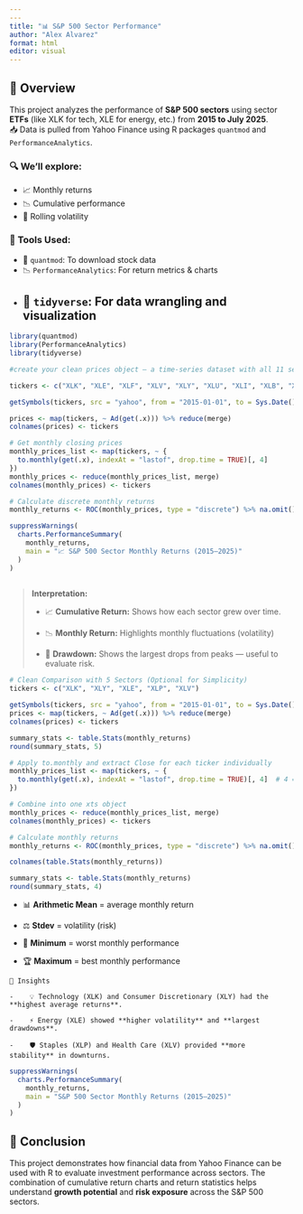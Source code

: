 ```yaml
---
---
title: "📊 S&P 500 Sector Performance"
author: "Alex Alvarez"
format: html
editor: visual
---
```


## 🧠 Overview

This project analyzes the performance of **S&P 500 sectors** using sector **ETFs** (like XLK for tech, XLE for energy, etc.) from **2015 to July 2025**.  
📥 Data is pulled from Yahoo Finance using R packages `quantmod` and `PerformanceAnalytics`.

### 🔍 We’ll explore:
- 📈 Monthly returns  
- 📉 Cumulative performance  
- 🔁 Rolling volatility  

### 🧰 Tools Used:
- 🧮 `quantmod`: To download stock data  
- 📉 `PerformanceAnalytics`: For return metrics & charts  
- 🧹 `tidyverse`: For data wrangling and visualization
---

```r
library(quantmod)
library(PerformanceAnalytics)
library(tidyverse)

```

```r
#create your clean prices object — a time-series dataset with all 11 sector ETF prices from 2015 to today (July 25, 2025).

tickers <- c("XLK", "XLE", "XLF", "XLV", "XLY", "XLU", "XLI", "XLB", "XLRE", "XLC", "XLP")

getSymbols(tickers, src = "yahoo", from = "2015-01-01", to = Sys.Date())

prices <- map(tickers, ~ Ad(get(.x))) %>% reduce(merge)
colnames(prices) <- tickers
```

```r
# Get monthly closing prices
monthly_prices_list <- map(tickers, ~ {
  to.monthly(get(.x), indexAt = "lastof", drop.time = TRUE)[, 4]
})
monthly_prices <- reduce(monthly_prices_list, merge)
colnames(monthly_prices) <- tickers

# Calculate discrete monthly returns
monthly_returns <- ROC(monthly_prices, type = "discrete") %>% na.omit()

suppressWarnings(
  charts.PerformanceSummary(
    monthly_returns,
    main = "📈 S&P 500 Sector Monthly Returns (2015–2025)"
  )
)
 
```

>  **Interpretation:**
>
> -    📈 **Cumulative Return:** Shows how each sector grew over time.
>
> -    📉 **Monthly Return:** Highlights monthly fluctuations (volatility)
>
> -   🔻 **Drawdown:** Shows the largest drops from peaks — useful to evaluate risk.

```r
# Clean Comparison with 5 Sectors (Optional for Simplicity)
tickers <- c("XLK", "XLY", "XLE", "XLP", "XLV")

getSymbols(tickers, src = "yahoo", from = "2015-01-01", to = Sys.Date())
prices <- map(tickers, ~ Ad(get(.x))) %>% reduce(merge)
colnames(prices) <- tickers
```

```r
summary_stats <- table.Stats(monthly_returns)
round(summary_stats, 5)

```

```r
# Apply to.monthly and extract Close for each ticker individually
monthly_prices_list <- map(tickers, ~ {
  to.monthly(get(.x), indexAt = "lastof", drop.time = TRUE)[, 4]  # 4 = Close
})

# Combine into one xts object
monthly_prices <- reduce(monthly_prices_list, merge)
colnames(monthly_prices) <- tickers

# Calculate monthly returns
monthly_returns <- ROC(monthly_prices, type = "discrete") %>% na.omit()

```

```r
colnames(table.Stats(monthly_returns))
```

```r
summary_stats <- table.Stats(monthly_returns)
round(summary_stats, 4)
```

-   📊 **Arithmetic Mean** = average monthly return

<!-- -->

-    ⚖️ **Stdev** = volatility (risk)

<!-- -->

-    🚨 **Minimum** = worst monthly performance

-    🏆 **Maximum** = best monthly performance

    🧠 Insights

    -    💡 Technology (XLK) and Consumer Discretionary (XLY) had the **highest average returns**.

    -    ⚡ Energy (XLE) showed **higher volatility** and **largest drawdowns**.

    -    🛡️ Staples (XLP) and Health Care (XLV) provided **more stability** in downturns.

```r
suppressWarnings(
  charts.PerformanceSummary(
    monthly_returns,
    main = "S&P 500 Sector Monthly Returns (2015–2025)"
  )
) 
```

## 🧾 Conclusion

This project demonstrates how financial data from Yahoo Finance can be used with R to evaluate investment performance across sectors. The combination of cumulative return charts and return statistics helps understand **growth potential** and **risk exposure** across the S&P 500 sectors.
